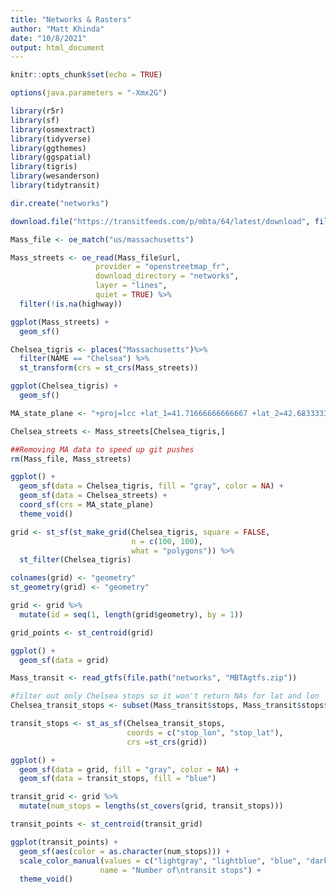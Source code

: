 ```yaml
---
title: "Networks & Rasters"
author: "Matt Khinda"
date: "10/8/2021"
output: html_document
---
```


```r
knitr::opts_chunk$set(echo = TRUE)
```


```r
options(java.parameters = "-Xmx2G")

library(r5r)
library(sf)
library(osmextract)
library(tidyverse)
library(ggthemes)
library(ggspatial)
library(tigris)
library(wesanderson)
library(tidytransit)
```

```r
dir.create("networks")

download.file("https://transitfeeds.com/p/mbta/64/latest/download", file.path("networks","MBTAgtfs.zip"), mode = "wb", quiet=TRUE)
```

```r
Mass_file <- oe_match("us/massachusetts")

Mass_streets <- oe_read(Mass_file$url, 
                   provider = "openstreetmap_fr", 
                   download_directory = "networks", 
                   layer = "lines", 
                   quiet = TRUE) %>%
  filter(!is.na(highway))

```

```r
ggplot(Mass_streets) +
  geom_sf()
```

```r
Chelsea_tigris <- places("Massachusetts")%>%
  filter(NAME == "Chelsea") %>%
  st_transform(crs = st_crs(Mass_streets))

ggplot(Chelsea_tigris) +
  geom_sf()
```

```r
MA_state_plane <- "+proj=lcc +lat_1=41.71666666666667 +lat_2=42.68333333333333 +lat_0=41 +lon_0=-71.5 +x_0=200000 +y_0=750000 +ellps=GRS80 +units=m +no_defs"

Chelsea_streets <- Mass_streets[Chelsea_tigris,]

##Removing MA data to speed up git pushes
rm(Mass_file, Mass_streets)

ggplot() +
  geom_sf(data = Chelsea_tigris, fill = "gray", color = NA) +
  geom_sf(data = Chelsea_streets) +
  coord_sf(crs = MA_state_plane)
  theme_void()

```

```r
grid <- st_sf(st_make_grid(Chelsea_tigris, square = FALSE,
                           n = c(100, 100),
                           what = "polygons")) %>% 
  st_filter(Chelsea_tigris)

colnames(grid) <- "geometry"
st_geometry(grid) <- "geometry"

grid <- grid %>% 
  mutate(id = seq(1, length(grid$geometry), by = 1))

grid_points <- st_centroid(grid)

ggplot() +
  geom_sf(data = grid)
```


```r
Mass_transit <- read_gtfs(file.path("networks", "MBTAgtfs.zip"))

#filter out only Chelsea stops so it won't return NAs for lat and lon
Chelsea_transit_stops <- subset(Mass_transit$stops, Mass_transit$stops$municipality == "Chelsea")

transit_stops <- st_as_sf(Chelsea_transit_stops, 
                          coords = c("stop_lon", "stop_lat"),
                          crs =st_crs(grid))

ggplot() +
  geom_sf(data = grid, fill = "gray", color = NA) +
  geom_sf(data = transit_stops, fill = "blue")

transit_grid <- grid %>%
  mutate(num_stops = lengths(st_covers(grid, transit_stops)))

transit_points <- st_centroid(transit_grid)

ggplot(transit_points) +
  geom_sf(aes(color = as.character(num_stops))) +
  scale_color_manual(values = c("lightgray", "lightblue", "blue", "darkblue", "purple"), 
                    name = "Number of\ntransit stops") +
  theme_void()
```





